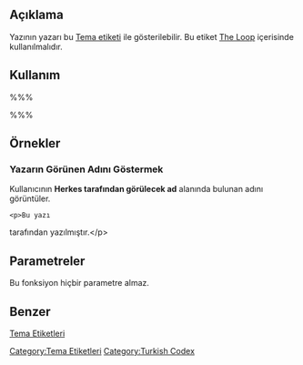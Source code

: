 == Açıklama ==

Yazının yazarı bu [[tr:Tema_Etiketleri|Tema etiketi]] ile gösterilebilir. Bu etiket [[The Loop]] içerisinde kullanılmalıdır.

== Kullanım ==

%%% <?php the_author(); ?> %%%

== Örnekler ==

=== Yazarın Görünen Adını Göstermek ===

Kullanıcının '''Herkes tarafından görülecek ad''' alanında bulunan adını görüntüler.

 &lt;p&gt;Bu yazı <?php the_author(); ?> tarafından yazılmıştır.&lt;/p&gt;

== Parametreler ==

Bu fonksiyon hiçbir parametre almaz.

== Benzer ==
{{Etiketler Yazar Etiketleri}}

[[tr:Tema_Etiketleri|Tema Etiketleri]]
[[Category:Tema Etiketleri]]
[[Category:Turkish Codex]]